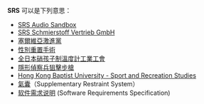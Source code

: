 '''SRS''' 可以是下列意思：
* [[SRS_Audio_Sandbox|SRS Audio Sandbox]]
* [[SRS_Schmierstoff_Vertrieb_GmbH|SRS Schmierstoff Vertrieb GmbH]]
* [[塞爾維亞激進黨|塞爾維亞激進黨]]
* [[性別重置手術|性別重置手術]]
* [[全日本硝孩子制溫度計工業工會|全日本硝孩子制溫度計工業工會]]
* [[沙漠科技隱形偵察兵狙擊步槍|隱形偵察兵狙擊步槍]]
* [[Hong_Kong_Baptist_University_-_Sport_and_Recreation_Studies|Hong Kong Baptist University - Sport and Recreation Studies]]
* [[氣囊|氣囊]]（Supplementary Restraint System）
* [[软件需求说明|软件需求说明]] (Software Requirements Specification)

{{disambig|cat=三字拉丁字母縮寫消歧義}}